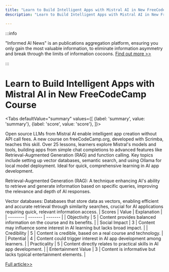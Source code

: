 ```yaml
---
title: "Learn to Build Intelligent Apps with Mistral AI in New FreeCodeCamp Course"
description: "Learn to Build Intelligent Apps with Mistral AI in New FreeCodeCamp Course"

---
```



:::info

"Informed AI News" is an publications aggregation platform, ensuring you only gain the most valuable information, to eliminate information asymmetry and break through the limits of information cocoons.  [Find out more >>](/)

:::

# Learn to Build Intelligent Apps with Mistral AI in New FreeCodeCamp Course


<Tabs
	defaultValue="summary"
	values={[
	{label: 'summary', value: 'summary'},
	{label: 'score', value: 'score'},
]}>
<TabItem value="summary">


Open source LLMs from Mistral AI enable intelligent app creation without API call fees. A new course on freeCodeCamp.org, developed with Scrimba, teaches this skill. Over 25 lessons, learners explore Mistral's models and tools, building apps from simple chat completions to advanced features like Retrieval-Augmented Generation (RAG) and function calling. Key topics include setting up vector databases, semantic search, and using Ollama for local model deployment. Ideal for quick, comprehensive learning in AI app development.

Retrieval-Augmented Generation (RAG): A technique enhancing AI's ability to retrieve and generate information based on specific queries, improving the relevance and depth of AI responses.

Vector databases: Databases that store data as vectors, enabling efficient and accurate retrieval through similarity searches, crucial for AI applications requiring quick, relevant information access.
</TabItem>
<TabItem value="score">
	| Scores     | Value   | Explanation |
	| -------- | ------- | ------- |
	| Objectivity  | 5    | Content provides balanced information on the course and its benefits.    |
	| Social Impact | 3     | Content may influence some interest in AI learning but lacks broad impact.    |
	| Credibility    | 5    | Content is credible, based on a real course and technology.    |
	| Potential    | 4    | Content could trigger interest in AI app development among learners.    |
	| Practicality    | 5    | Content directly relates to practical skills in AI app development.    |
	| Entertainment Value    | 3    | Content is informative but lacks typical entertainment elements.    |
</TabItem>
</Tabs>

[Full article>>](https://www.freecodecamp.org/news/building-intelligent-apps-with-mistral-ai/)
